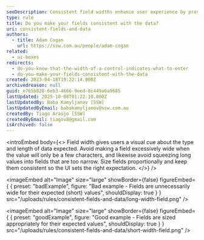 ```yaml
---
seoDescription: Consistent field widths enhance user experience by providing clear data entry guidelines.
type: rule
title: Do you make your fields consistent with the data?
uri: consistent-fields-and-data
authors:
  - title: Adam Cogan
    url: https://ssw.com.au/people/adam-cogan
related:
  - ui-boxes
redirects:
  - do-you-know-that-the-width-of-a-control-indicates-what-to-enter
  - do-you-make-your-fields-consistent-with-the-data
created: 2023-04-18T19:22:14.000Z
archivedreason: null
guid: e765b828-6eb3-4666-9eed-8c449a6a9685
lastUpdated: 2025-10-08T01:22:10.000Z
lastUpdatedBy: Baba Kamyljanov [SSW]
lastUpdatedByEmail: babakamyljanov@ssw.com.au
createdBy: Tiago Araújo [SSW]
createdByEmail: tiagov8@gmail.com
isArchived: false
---
```


<introEmbed
  body={<>
Field width gives users a visual cue about the type and length of data expected. Avoid making a field excessively wide when the value will only be a few characters, and likewise avoid squeezing long values into fields that are too narrow. Size fields proportionally and keep them consistent so the UI sets the right expectation.
  </>}
/>

<imageEmbed
  alt="Image"
  size="large"
  showBorder={false}
  figureEmbed={ {
    preset: "badExample",
    figure: "Bad example - Fields are unnecessarily wide for their expected (short) values",
    shouldDisplay: true
  } }
  src="/uploads/rules/consistent-fields-and-data/long-width-field.png"
/>


<imageEmbed
  alt="Image"
  size="large"
  showBorder={false}
  figureEmbed={ {
    preset: "goodExample",
    figure: "Good example - Fields are sized appropriately for their expected values",
    shouldDisplay: true
  } }
  src="/uploads/rules/consistent-fields-and-data/short-width-field.png"
/>
